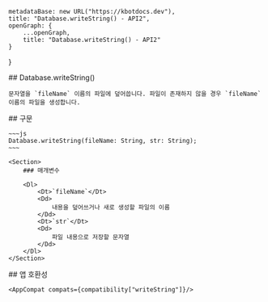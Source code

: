
    metadataBase: new URL("https://kbotdocs.dev"),
    title: "Database.writeString() - API2",
    openGraph: {
        ...openGraph,
        title: "Database.writeString() - API2"
    }
}

<Section>
    ## Database.writeString()

    문자열을 `fileName` 이름의 파일에 덮어씁니다. 파일이 존재하지 않을 경우 `fileName` 이름의 파일을 생성합니다.
</Section>
<Section>
    ## 구문

    ~~~js
    Database.writeString(fileName: String, str: String);
    ~~~

    <Section>
        ### 매개변수

        <Dl>
            <Dt>`fileName`</Dt>
            <Dd>
                내용을 덮어쓰거나 새로 생성할 파일의 이름
            </Dd>
            <Dt>`str`</Dt>
            <Dd>
                파일 내용으로 저장할 문자열
            </Dd>
        </Dl>
    </Section>
</Section>
<Section>
    ## 앱 호환성

    <AppCompat compats={compatibility["writeString"]}/>
</Section>